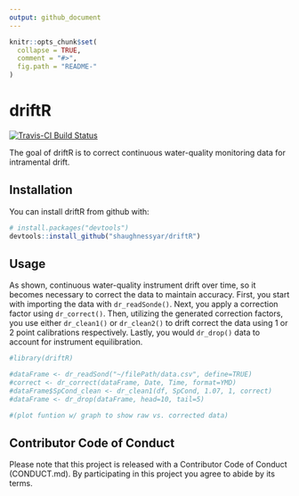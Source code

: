 ```yaml
---
output: github_document
---
```


<!-- README.md is generated from README.Rmd. Please edit that file -->

```r
knitr::opts_chunk$set(
  collapse = TRUE,
  comment = "#>",
  fig.path = "README-"
)
```

# driftR

[![Travis-CI Build Status](https://travis-ci.org/shaughnessyar/driftR.svg?branch=master)](https://travis-ci.org/shaughnessyar/driftR)

The goal of driftR is to correct continuous water-quality monitoring data for intramental drift.

## Installation

You can install driftR from github with:

```r
# install.packages("devtools")
devtools::install_github("shaughnessyar/driftR")
```

## Usage

As shown, continuous water-quality instrument drift over time, so it becomes necessary to correct the data to maintain accuracy. First, you start with importing the data with `dr_readSonde()`. Next, you apply a correction factor using `dr_correct()`. Then, utilizing the generated correction factors, you use either `dr_clean1()` or `dr_clean2()` to drift correct the data using 1 or 2 point calibrations respectively. Lastly, you would `dr_drop()` data to account for instrument equilibration. 

```r
#library(driftR)

#dataFrame <- dr_readSond("~/filePath/data.csv", define=TRUE)
#correct <- dr_correct(dataFrame, Date, Time, format=YMD)
#dataFrame$SpCond_clean <- dr_clean1(df, SpCond, 1.07, 1, correct)
#dataFrame <- dr_drop(dataFrame, head=10, tail=5)

#(plot funtion w/ graph to show raw vs. corrected data)
```

## Contributor Code of Conduct
Please note that this project is released with a Contributor Code of Conduct (CONDUCT.md). By participating in this project you agree to abide by its terms.
